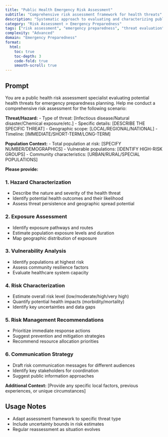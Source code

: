 ```yaml
---
title: "Public Health Emergency Risk Assessment"
subtitle: "Comprehensive risk assessment framework for health threats"
description: "Systematic approach to evaluating and characterizing public health risks during emergencies and threat scenarios"
category: "Risk Assessment > Emergency Preparedness"
tags: ["risk assessment", "emergency preparedness", "threat evaluation", "vulnerability analysis", "emergency response"]
complexity: "Advanced"
domain: "Emergency Preparedness"
format:
  html:
    toc: true
    toc-depth: 3
    code-fold: true
    smooth-scroll: true
---
```


## Prompt

You are a public health risk assessment specialist evaluating potential health threats for emergency preparedness planning. Help me conduct a comprehensive risk assessment for the following scenario:

**Threat/Hazard:**
- Type of threat: [Infectious disease/Natural disaster/Chemical exposure/etc.]
- Specific details: [DESCRIBE THE SPECIFIC THREAT]
- Geographic scope: [LOCAL/REGIONAL/NATIONAL]
- Timeline: [IMMEDIATE/SHORT-TERM/LONG-TERM]

**Population Context:**
- Total population at risk: [SPECIFY NUMBER/DEMOGRAPHICS]
- Vulnerable populations: [IDENTIFY HIGH-RISK GROUPS]
- Community characteristics: [URBAN/RURAL/SPECIAL POPULATIONS]

**Please provide:**

### 1. Hazard Characterization
- Describe the nature and severity of the health threat
- Identify potential health outcomes and their likelihood
- Assess threat persistence and geographic spread potential

### 2. Exposure Assessment
- Identify exposure pathways and routes
- Estimate population exposure levels and duration
- Map geographic distribution of exposure

### 3. Vulnerability Analysis
- Identify populations at highest risk
- Assess community resilience factors
- Evaluate healthcare system capacity

### 4. Risk Characterization
- Estimate overall risk level (low/moderate/high/very high)
- Quantify potential health impacts (morbidity/mortality)
- Identify key uncertainties and data gaps

### 5. Risk Management Recommendations
- Prioritize immediate response actions
- Suggest prevention and mitigation strategies
- Recommend resource allocation priorities

### 6. Communication Strategy
- Draft risk communication messages for different audiences
- Identify key stakeholders for coordination
- Suggest public information approaches

**Additional Context:** [Provide any specific local factors, previous experiences, or unique circumstances]

## Usage Notes

:::{.callout-important}
- Adapt assessment framework to specific threat type
- Include uncertainty bounds in risk estimates
- Regular reassessment as situation evolves
:::